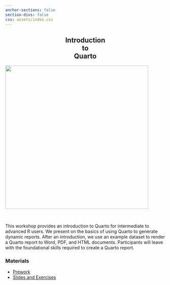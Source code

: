 ```yaml
---
anchor-sections: false
section-divs: false
css: assets/index.css
---
```



::: {.grid}

::: {.g-col-5}

## Introduction <br> to <br> Quarto {style="text-align: center"}

:::
::: {.g-col-7}

![](assets/images/plover_long.png){fig-alt="A snowy plover." width=450}
:::
:::

<br>

This workshop provides an introduction to Quarto for intermediate to advanced R users. We present on the basics of using Quarto to generate dynamic reports. After an introduction, we use an example dataset to render a Quarto report to Word, PDF, and HTML documents. Participants will leave with the foundational skills required to create a Quarto report.

### Materials

- [Prework](prework.html)
- [Slides and Exercises](materials/1-intro-to-quarto/index.html)
